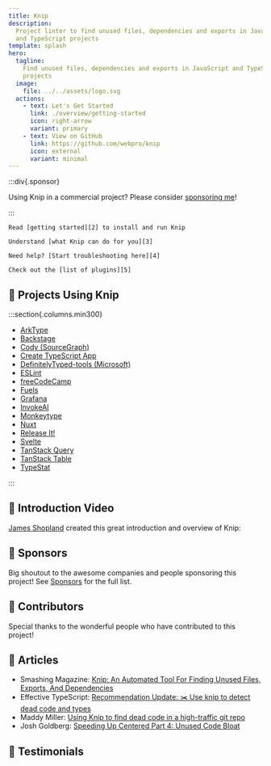 ```yaml
---
title: Knip
description:
  Project linter to find unused files, dependencies and exports in JavaScript
  and TypeScript projects
template: splash
hero:
  tagline:
    Find unused files, dependencies and exports in JavaScript and TypeScript
    projects
  image:
    file: ../../assets/logo.svg
  actions:
    - text: Let's Get Started
      link: ./overview/getting-started
      icon: right-arrow
      variant: primary
    - text: View on GitHub
      link: https://github.com/webpro/knip
      icon: external
      variant: minimal
---
```



:::div{.sponsor}

Using Knip in a commercial project? Please consider [sponsoring me][1]!

:::

<CardGrid stagger>
  <Card title="Getting Started" icon="rocket">

    Read [getting started][2] to install and run Knip

  </Card>

  <Card title="Why Use Knip?" icon="approve-check">

    Understand [what Knip can do for you][3]

  </Card>

  <Card title="Troubleshooting" icon="warning">

    Need help? [Start troubleshooting here][4]

  </Card>

  <Card title="Plugins" icon="list-format">

    Check out the [list of plugins][5]

  </Card>
</CardGrid>

## 🧡 Projects Using Knip

:::section{.columns.min300}

- [ArkType][6]
- [Backstage][7]
- [Cody (SourceGraph)][8]
- [Create TypeScript App][9]
- [DefinitelyTyped-tools (Microsoft)][10]
- [ESLint][11]
- [freeCodeCamp][12]
- [Fuels][13]
- [Grafana][14]
- [InvokeAI][15]
- [Monkeytype][16]
- [Nuxt][17]
- [Release It!][18]
- [Svelte][19]
- [TanStack Query][20]
- [TanStack Table][21]
- [TypeStat][22]

:::

## 🧡 Introduction Video

[James Shopland][23] created this great introduction and overview of Knip:

<YouTube id="uhEkgWt-pUM" />

## 🧡 Sponsors

Big shoutout to the awesome companies and people sponsoring this project! See
[Sponsors][24] for the full list.

<Sponsors direction="row" showAll={false} />

## 🧡 Contributors

Special thanks to the wonderful people who have contributed to this project!

<Contributors />

## 🧡 Articles

- Smashing Magazine: [Knip: An Automated Tool For Finding Unused Files, Exports,
  And Dependencies][25]
- Effective TypeScript: [Recommendation Update: ✂️ Use knip to detect dead code
  and types][26]
- Maddy Miller: [Using Knip to find dead code in a high-traffic git repo][27]
- Josh Goldberg: [Speeding Up Centered Part 4: Unused Code Bloat][28]

## 🧡 Testimonials

<Tweets />

[1]: https://github.com/sponsors/webpro
[2]: ./overview/getting-started.mdx
[3]: ./explanations/why-use-knip.md
[4]: ./guides/troubleshooting.md
[5]: ./reference/plugins.md
[6]: https://github.com/arktypeio/arktype
[7]: https://github.com/backstage/backstage
[8]: https://github.com/sourcegraph/cody
[9]: https://github.com/JoshuaKGoldberg/create-typescript-app
[10]: https://github.com/microsoft/DefinitelyTyped-tools
[11]: https://github.com/eslint/eslint
[12]: https://github.com/freeCodeCamp/freeCodeCamp
[13]: https://github.com/FuelLabs/fuels-ts
[14]: https://github.com/grafana/grafana
[15]: https://github.com/invoke-ai/InvokeAI
[16]: https://github.com/monkeytypegame/monkeytype
[17]: https://github.com/nuxt/nuxt
[18]: https://github.com/release-it/release-it
[19]: https://github.com/sveltejs/svelte
[20]: https://github.com/TanStack/query
[21]: https://github.com/TanStack/table
[22]: https://github.com/JoshuaKGoldberg/TypeStat
[23]: https://www.jamesshopland.com
[24]: ./sponsors
[25]:
  https://www.smashingmagazine.com/2023/08/knip-automated-tool-find-unused-files-exports-dependencies/
[26]: https://effectivetypescript.com/2023/07/29/knip/
[27]: https://madelinemiller.dev/blog/knip-dead-code/
[28]:
  https://www.joshuakgoldberg.com/blog/speeding-up-centered-part-4-unused-code-bloat/
